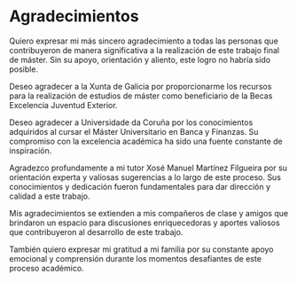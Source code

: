# Agradecimientos {.unnumbered}

Quiero expresar mi más sincero agradecimiento a todas las personas que contribuyeron de manera significativa a la realización de este trabajo final de máster. Sin su apoyo, orientación y aliento, este logro no habría sido posible.

Deseo agradecer a la Xunta de Galicia por proporcionarme los recursos para la realización de estudios de máster como beneficiario de la Becas Excelencia Juventud Exterior.

Deseo agradecer a Universidade da Coruña por los conocimientos adquiridos al cursar el Máster Universitario en Banca y Finanzas. Su compromiso con la excelencia académica ha sido una fuente constante de inspiración.

Agradezco profundamente a mi tutor Xosé Manuel Martínez Filgueira por su orientación experta y valiosas sugerencias a lo largo de este proceso. Sus conocimientos y dedicación fueron fundamentales para dar dirección y calidad a este trabajo.

Mis agradecimientos se extienden a mis compañeros de clase y amigos que brindaron un espacio para discusiones enriquecedoras y aportes valiosos que contribuyeron al desarrollo de este trabajo.

También quiero expresar mi gratitud a mi familia por su constante apoyo emocional y comprensión durante los momentos desafiantes de este proceso académico.

